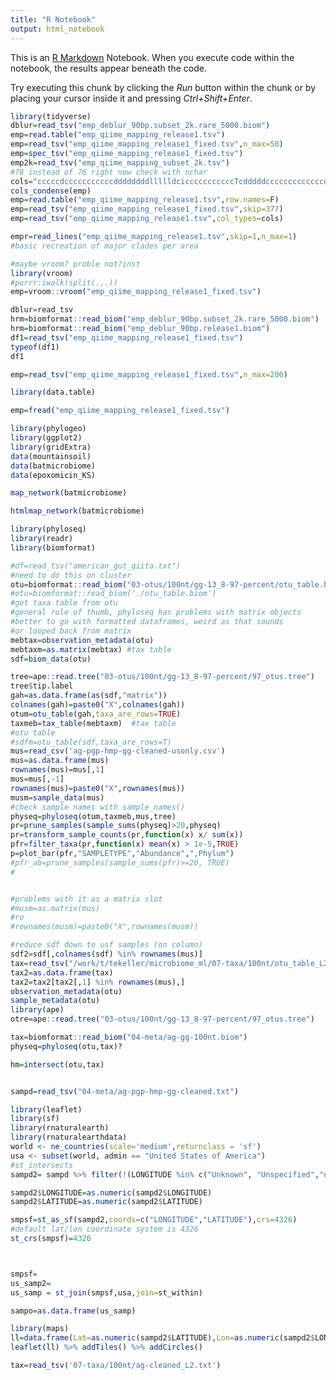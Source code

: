 ---
title: "R Notebook"
output: html_notebook
---

This is an [R Markdown](http://rmarkdown.rstudio.com) Notebook. When you execute code within the notebook, the results appear beneath the code. 

Try executing this chunk by clicking the *Run* button within the chunk or by placing your cursor inside it and pressing *Ctrl+Shift+Enter*. 

```{r}
library(tidyverse)
dblur=read_tsv("emp_deblur_90bp.subset_2k.rare_5000.biom")
emp=read.table("emp_qiime_mapping_release1.tsv")
emp=read_tsv("emp_qiime_mapping_release1_fixed.tsv",n_max=50)
emp=spec_tsv("emp_qiime_mapping_release1_fixed.tsv")
emp2k=read_tsv("emp_qiime_mapping_subset_2k.tsv")
#78 instead of 76 right now check with nchar
cols="cccccdcccccccccccddddddddllllldcicccccccccccTcdddddcccccccccccccdddddddddddd"
cols_condense(emp)
emp=read.table("emp_qiime_mapping_release1.tsv",row.names=F)
emp=read_tsv("emp_qiime_mapping_release1_fixed.tsv",skip=377)
emp=read_tsv("emp_qiime_mapping_release1.tsv",col_types=cols)

empr=read_lines("emp_qiime_mapping_release1.tsv",skip=1,n_max=1)
#basic recreation of major clades per area

#maybe vroom? proble not?inst
library(vroom)
#purrr:iwalk(split(.,.))
emp=vroom::vroom("emp_qiime_mapping_release1_fixed.tsv")

dblur=read_tsv
hrm=biomformat::read_biom("emp_deblur_90bp.subset_2k.rare_5000.biom")
hrm=biomformat::read_biom("emp_deblur_90bp.release1.biom")
df1=read_tsv("emp_qiime_mapping_release1_fixed.tsv")
typeof(df1)
df1

emp=read_tsv("emp_qiime_mapping_release1_fixed.tsv",n_max=200)

library(data.table)

emp=fread("emp_qiime_mapping_release1_fixed.tsv")

library(phylogeo)
library(ggplot2)
library(gridExtra)
data(mountainsoil)
data(batmicrobiome)
data(epoxomicin_KS)

map_network(batmicrobiome)

htmlmap_network(batmicrobiome)
```

```{r}
library(phyloseq)
library(readr)
library(biomformat)

#df=read_tsv("american_gut_qiita.txt")
#need to do this on cluster
otu=biomformat::read_biom("03-otus/100nt/gg-13_8-97-percent/otu_table.biom")
#otu=biomformat::read_biom('./otu_table.biom')
#get taxa table from otu
#general rule of thumb, phyloseq has problems with matrix objects
#better to go with formatted dataframes, weird as that sounds
#or looped back from matrix
mebtax=observation_metadata(otu)
mebtaxm=as.matrix(mebtax) #tax table
sdf=biom_data(otu) 

tree=ape::read.tree("03-otus/100nt/gg-13_8-97-percent/97_otus.tree")
tree$tip.label
gah=as.data.frame(as(sdf,"matrix"))
colnames(gah)=paste0("X",colnames(gah))
otum=otu_table(gah,taxa_are_rows=TRUE)
taxmeb=tax_table(mebtaxm)  #tax table
#otu table
#sdfm=otu_table(sdf,taxa_are_rows=T)
mus=read_csv('ag-pgp-hmp-gg-cleaned-usonly.csv')
mus=as.data.frame(mus)
rownames(mus)=mus[,1]
mus=mus[,-1]
rownames(mus)=paste0("X",rownames(mus))
musm=sample_data(mus)
#check sample names with sample_names()
physeq=phyloseq(otum,taxmeb,mus,tree)
pr=prune_samples(sample_sums(physeq)>20,physeq)
pr=transform_sample_counts(pr,function(x) x/ sum(x))
pfr=filter_taxa(pr,function(x) mean(x) > 1e-5,TRUE)
p=plot_bar(pfr,"SAMPLETYPE","Abundance",",Phylum")
#pfr_ab=prune_samples(sample_sums(pfr)>=20, TRUE)
#


#problems with it as a matrix slot
#musm=as.matrix(mus)
#ro
#rownames(musm)=paste0("X",rownames(musm))

#reduce sdf down to usf samples (on column)
sdf2=sdf[,colnames(sdf) %in% rownames(mus)]
tax=read_tsv("/work/t/tekeller/microbiome_ml/07-taxa/100nt/otu_table_L2.biom")
tax2=as.data.frame(tax)
tax2=tax2[tax2[,1] %in% rownames(mus),]
observation_metadata(otu)
sample_metadata(otu)
library(ape)
otre=ape::read.tree("03-otus/100nt/gg-13_8-97-percent/97_otus.tree")

tax=biomformat::read_biom("04-meta/ag-gg-100nt.biom")
physeq=phyloseq(otu,tax)?

hm=intersect(otu,tax)


sampd=read_tsv("04-meta/ag-pgp-hmp-gg-cleaned.txt")

library(leaflet)
library(sf)
library(rnaturalearth)
library(rnaturalearthdata)
world <- ne_countries(scale='medium',returnclass = 'sf')
usa <- subset(world, admin == "United States of America")
#st_intersects
sampd2= sampd %>% filter(!(LONGITUDE %in% c("Unknown", "Unspecified","no_data") ))

sampd2$LONGITUDE=as.numeric(sampd2$LONGITUDE)
sampd2$LATITUDE=as.numeric(sampd2$LATITUDE)

smpsf=st_as_sf(sampd2,coords=c("LONGITUDE","LATITUDE"),crs=4326)
#default lat/lon coordinate system is 4326
st_crs(smpsf)=4326



smpsf= 
us_samp2=
us_samp = st_join(smpsf,usa,join=st_within)

sampo=as.data.frame(us_samp)

library(maps)
ll=data.frame(Lat=as.numeric(sampd2$LATITUDE),Lon=as.numeric(sampd2$LONGITUDE))
leaflet(ll) %>% addTiles() %>% addCircles()

tax=read_tsv('07-taxa/100nt/ag-cleaned_L2.txt')

```
